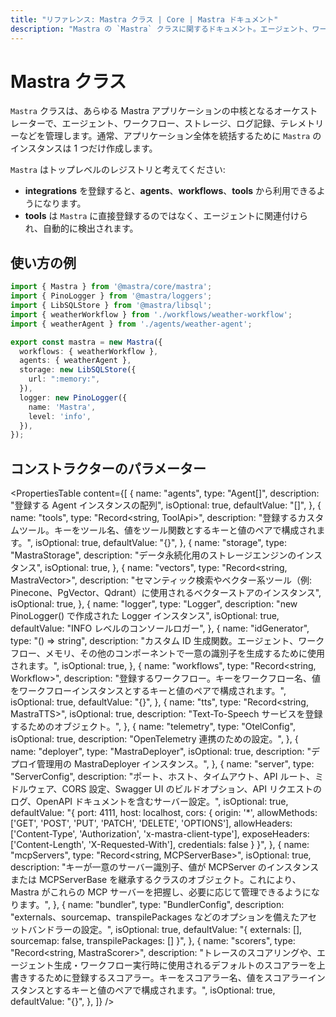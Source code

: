 ```yaml
---
title: "リファレンス: Mastra クラス | Core | Mastra ドキュメント"
description: "Mastra の `Mastra` クラスに関するドキュメント。エージェント、ワークフロー、MCP サーバー、およびサーバー エンドポイントを管理するための中核的なエントリポイント（入口）です。"
---
```


# Mastra クラス

`Mastra` クラスは、あらゆる Mastra アプリケーションの中核となるオーケストレーターで、エージェント、ワークフロー、ストレージ、ログ記録、テレメトリーなどを管理します。通常、アプリケーション全体を統括するために `Mastra` のインスタンスは 1 つだけ作成します。

`Mastra` はトップレベルのレジストリと考えてください:

- **integrations** を登録すると、**agents**、**workflows**、**tools** から利用できるようになります。
- **tools** は `Mastra` に直接登録するのではなく、エージェントに関連付けられ、自動的に検出されます。

## 使い方の例

```typescript filename="src/mastra/index.ts"
import { Mastra } from '@mastra/core/mastra';
import { PinoLogger } from '@mastra/loggers';
import { LibSQLStore } from '@mastra/libsql';
import { weatherWorkflow } from './workflows/weather-workflow';
import { weatherAgent } from './agents/weather-agent';

export const mastra = new Mastra({
  workflows: { weatherWorkflow },
  agents: { weatherAgent },
  storage: new LibSQLStore({
    url: ":memory:",
  }),
  logger: new PinoLogger({
    name: 'Mastra',
    level: 'info',
  }),
});
```


## コンストラクターのパラメーター

<PropertiesTable
  content={[
    {
      name: "agents",
      type: "Agent[]",
      description: "登録する Agent インスタンスの配列",
      isOptional: true,
      defaultValue: "[]",
    },
    {
      name: "tools",
      type: "Record<string, ToolApi>",
      description:
        "登録するカスタムツール。キーをツール名、値をツール関数とするキーと値のペアで構成されます。",
      isOptional: true,
      defaultValue: "{}",
    },
    {
      name: "storage",
      type: "MastraStorage",
      description: "データ永続化用のストレージエンジンのインスタンス",
      isOptional: true,
    },
    {
      name: "vectors",
      type: "Record<string, MastraVector>",
      description:
        "セマンティック検索やベクター系ツール（例: Pinecone、PgVector、Qdrant）に使用されるベクターストアのインスタンス",
      isOptional: true,
    },
    {
      name: "logger",
      type: "Logger",
      description: "new PinoLogger() で作成された Logger インスタンス",
      isOptional: true,
      defaultValue: "INFO レベルのコンソールロガー",
    },
    {
      name: "idGenerator",
      type: "() => string",
      description: "カスタム ID 生成関数。エージェント、ワークフロー、メモリ、その他のコンポーネントで一意の識別子を生成するために使用されます。",
      isOptional: true,
    },
    {
      name: "workflows",
      type: "Record<string, Workflow>",
      description:
        "登録するワークフロー。キーをワークフロー名、値をワークフローインスタンスとするキーと値のペアで構成されます。",
      isOptional: true,
      defaultValue: "{}",
    },
    {
      name: "tts",
      type: "Record<string, MastraTTS>",
      isOptional: true,
      description: "Text-To-Speech サービスを登録するためのオブジェクト。",
    },
    {
      name: "telemetry",
      type: "OtelConfig",
      isOptional: true,
      description: "OpenTelemetry 連携のための設定。",
    },
    {
      name: "deployer",
      type: "MastraDeployer",
      isOptional: true,
      description: "デプロイ管理用の MastraDeployer インスタンス。",
    },
    {
      name: "server",
      type: "ServerConfig",
      description:
        "ポート、ホスト、タイムアウト、API ルート、ミドルウェア、CORS 設定、Swagger UI のビルドオプション、API リクエストのログ、OpenAPI ドキュメントを含むサーバー設定。",
      isOptional: true,
      defaultValue:
        "{ port: 4111, host: localhost,  cors: { origin: '*', allowMethods: ['GET', 'POST', 'PUT', 'PATCH', 'DELETE', 'OPTIONS'], allowHeaders: ['Content-Type', 'Authorization', 'x-mastra-client-type'], exposeHeaders: ['Content-Length', 'X-Requested-With'], credentials: false } }",
    },
    {
      name: "mcpServers",
      type: "Record<string, MCPServerBase>",
      isOptional: true,
      description:
        "キーが一意のサーバー識別子、値が MCPServer のインスタンスまたは MCPServerBase を継承するクラスのオブジェクト。これにより、Mastra がこれらの MCP サーバーを把握し、必要に応じて管理できるようになります。",
    },
    {
      name: "bundler",
      type: "BundlerConfig",
      description: "externals、sourcemap、transpilePackages などのオプションを備えたアセットバンドラーの設定。",
      isOptional: true,
      defaultValue: "{ externals: [], sourcemap: false, transpilePackages: [] }",
    },
    {
      name: "scorers",
      type: "Record<string, MastraScorer>",
        description: "トレースのスコアリングや、エージェント生成・ワークフロー実行時に使用されるデフォルトのスコアラーを上書きするために登録するスコアラー。キーをスコアラー名、値をスコアラーインスタンスとするキーと値のペアで構成されます。",
      isOptional: true,
      defaultValue: "{}",
    },
  ]}
/>